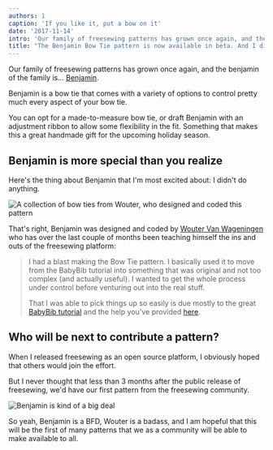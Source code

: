 ```yaml
---
authors: 1
caption: 'If you like it, put a bow on it'
date: '2017-11-14'
intro: 'Our family of freesewing patterns has grown once again, and the benjamin of the family is... Benjamin .'
title: "The Benjamin Bow Tie pattern is now available in beta. And I didn't even have to do anything."
---
```


Our family of freesewing patterns has grown once again, and the benjamin of the
family is... [Benjamin](/designs/benjamin).

<!-- truncate -->

Benjamin is a bow tie that comes with a variety of options to control pretty
much every aspect of your bow tie.

You can opt for a made-to-measure bow tie, or draft Benjamin with an adjustment
ribbon to allow some flexibility in the fit. Something that makes this a great
handmade gift for the upcoming holiday season.

## Benjamin is more special than you realize

Here's the thing about Benjamin that I'm most excited about: I didn't do
anything.

![A collection of bow ties from Wouter, who designed and coded this
pattern](https://posts.freesewing.org/uploads/bowties_4f3e05ec53.jpg)

That's right, Benjamin was designed and coded by [Wouter Van
Wageningen](/users/user?id=132) who has over the last couple of months been teaching
himself the ins and outs of the freesewing platform:

> I had a blast making the Bow Tie pattern. I basically used it to move from
> the BabyBib tutorial into something that was original and not too complex
> (and actually useful). I wanted to get the whole process under control
> before venturing out into the real stuff.
>
> That I was able to pick things up so easily is due mostly to the great
> [BabyBib tutorial](https://freesewing.org/tutorials/pattern-design/) and the
> help you've provided [here](https://discord.freesewing.org).

## Who will be next to contribute a pattern?

When I released freesewing as an open source platform, I obviously hoped that
others would join the effort.

But I never thought that less than 3 months after the public release of
freesewing, we'd have our first pattern from the freesewing community.

![Benjamin is kind of a big
deal](https://posts.freesewing.org/uploads/giphy_7a40f62815.gif)

So yeah, Benjamin is a BFD, Wouter is a badass, and I am hopeful that this will
be the first of many patterns that we as a community will be able to make
available to all.
